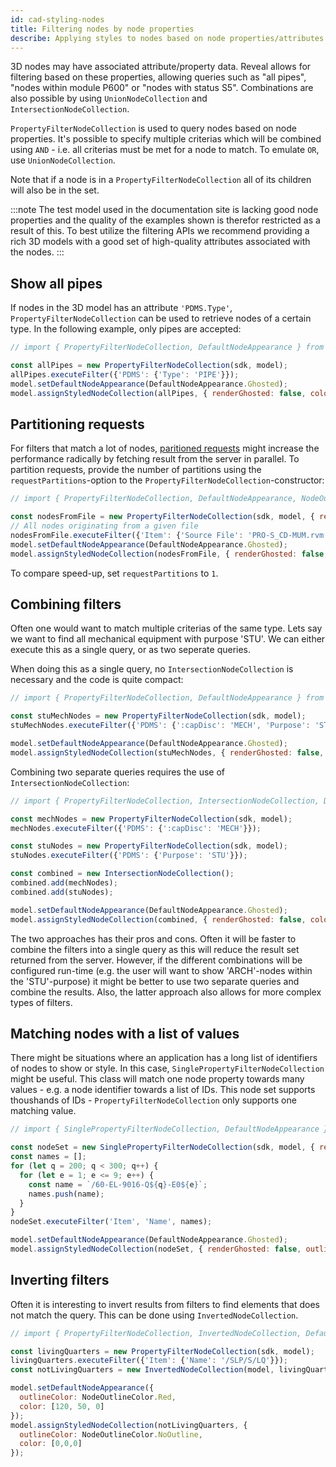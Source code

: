 ```yaml
---
id: cad-styling-nodes
title: Filtering nodes by node properties
describe: Applying styles to nodes based on node properties/attributes
---
```



3D nodes may have associated attribute/property data. Reveal allows for filtering based on
these properties, allowing queries such as "all pipes", "nodes within module P600" or "nodes
with status S5". Combinations are also possible by using `UnionNodeCollection` and `IntersectionNodeCollection`.

`PropertyFilterNodeCollection` is used to query nodes based on node properties. It's possible to specify
multiple criterias which will be combined using `AND` - i.e. all criterias must be met for a node
to match. To emulate `OR`, use `UnionNodeCollection`.

Note that if a node is in a `PropertyFilterNodeCollection` all of its children will also be
in the set.

:::note
The test model used in the documentation site is lacking good node properties and the quality of 
the examples shown is therefor restricted as a result of this. To best utilize the filtering APIs 
we recommend providing a rich 3D models with a good set of high-quality attributes associated with 
the nodes.
:::

<DemoWrapper name="Cognite3DViewerDemo" />

## Show all pipes

If nodes in the 3D model has an attribute `'PDMS.Type'`, `PropertyFilterNodeCollection` can be used to
retrieve nodes of a certain type. In the following example, only pipes are accepted:

```js runnable-2x
// import { PropertyFilterNodeCollection, DefaultNodeAppearance } from '@cognite/reveal';

const allPipes = new PropertyFilterNodeCollection(sdk, model);
allPipes.executeFilter({'PDMS': {'Type': 'PIPE'}});
model.setDefaultNodeAppearance(DefaultNodeAppearance.Ghosted);
model.assignStyledNodeCollection(allPipes, { renderGhosted: false, color: [40, 200, 20] } );
```

## Partitioning requests

For filters that match a lot of nodes, [paritioned requests](https://docs.cognite.com/api/v1/#section/Parallel-retrieval)
might increase the performance radically by fetching result from the server in parallel.
To partition requests, provide the number of partitions using the `requestPartitions`-option
to the `PropertyFilterNodeCollection`-constructor:

```js runnable-2x
// import { PropertyFilterNodeCollection, DefaultNodeAppearance, NodeOutlineColor } from '@cognite/reveal';

const nodesFromFile = new PropertyFilterNodeCollection(sdk, model, { requestPartitions: 10 });
// All nodes originating from a given file
nodesFromFile.executeFilter({'Item': {'Source File': 'PRO-S_CD-MUM.rvm'}});
model.setDefaultNodeAppearance(DefaultNodeAppearance.Ghosted);
model.assignStyledNodeCollection(nodesFromFile, { renderGhosted: false, outlineColor: NodeOutlineColor.Orange } );
```

To compare speed-up, set `requestPartitions` to `1`.

## Combining filters

Often one would want to match multiple criterias of the same type. Lets say we want to find all
mechanical equipment with purpose 'STU'. We can either execute this as a single query, or as two
seperate queries.

When doing this as a single query, no `IntersectionNodeCollection` is necessary and the code is quite compact:

```js runnable-2x
// import { PropertyFilterNodeCollection, DefaultNodeAppearance } from '@cognite/reveal';

const stuMechNodes = new PropertyFilterNodeCollection(sdk, model);
stuMechNodes.executeFilter({'PDMS': {':capDisc': 'MECH', 'Purpose': 'STU' }});

model.setDefaultNodeAppearance(DefaultNodeAppearance.Ghosted);
model.assignStyledNodeCollection(stuMechNodes, { renderGhosted: false, color: [40, 200, 20] } );
```

Combining two separate queries requires the use of `IntersectionNodeCollection`:

```js runnable-2x
// import { PropertyFilterNodeCollection, IntersectionNodeCollection, DefaultNodeAppearance } from '@cognite/reveal';

const mechNodes = new PropertyFilterNodeCollection(sdk, model);
mechNodes.executeFilter({'PDMS': {':capDisc': 'MECH'}});

const stuNodes = new PropertyFilterNodeCollection(sdk, model);
stuNodes.executeFilter({'PDMS': {'Purpose': 'STU'}});

const combined = new IntersectionNodeCollection();
combined.add(mechNodes);
combined.add(stuNodes);

model.setDefaultNodeAppearance(DefaultNodeAppearance.Ghosted);
model.assignStyledNodeCollection(combined, { renderGhosted: false, color: [40, 200, 20] } );
```

The two approaches has their pros and cons. Often it will be faster to combine the
filters into a single query as this will reduce the result set returned from the
server. However, if the different combinations will be configured run-time (e.g.
the user will want to show 'ARCH'-nodes within the 'STU'-purpose) it might
be better to use two separate queries and combine the results. Also, the latter
approach also allows for more complex types of filters.

## Matching nodes with a list of values

There might be situations where an application has a long list of identifiers of nodes to show
or style. In this case, `SinglePropertyFilterNodeCollection` might be useful. This class will match
one node property towards many values - e.g. a node identifier towards a list of IDs. This node set
supports thoushands of IDs - `PropertyFilterNodeCollection` only supports one matching value.

```js runnable-2x
// import { SinglePropertyFilterNodeCollection, DefaultNodeAppearance } from '@cognite/reveal';

const nodeSet = new SinglePropertyFilterNodeCollection(sdk, model, { requestPartitions: 10 });
const names = [];
for (let q = 200; q < 300; q++) {
  for (let e = 1; e <= 9; e++) {
    const name = `/60-EL-9016-Q${q}-E0${e}`;
    names.push(name);
  }
}
nodeSet.executeFilter('Item', 'Name', names);

model.setDefaultNodeAppearance(DefaultNodeAppearance.Ghosted);
model.assignStyledNodeCollection(nodeSet, { renderGhosted: false, outlineColor: NodeOutlineColor.Orange } );
```

## Inverting filters

Often it is interesting to invert results from filters to find elements that does not match the query. This
can be done using `InvertedNodeCollection`.

```js runnable-2x
// import { PropertyFilterNodeCollection, InvertedNodeCollection, DefaultNodeAppearance } from '@cognite/reveal';

const livingQuarters = new PropertyFilterNodeCollection(sdk, model);
livingQuarters.executeFilter({'Item': {'Name': '/SLP/S/LQ'}});
const notLivingQuarters = new InvertedNodeCollection(model, livingQuarters);

model.setDefaultNodeAppearance({ 
  outlineColor: NodeOutlineColor.Red, 
  color: [120, 50, 0] 
});
model.assignStyledNodeCollection(notLivingQuarters, { 
  outlineColor: NodeOutlineColor.NoOutline, 
  color: [0,0,0] 
});
```
